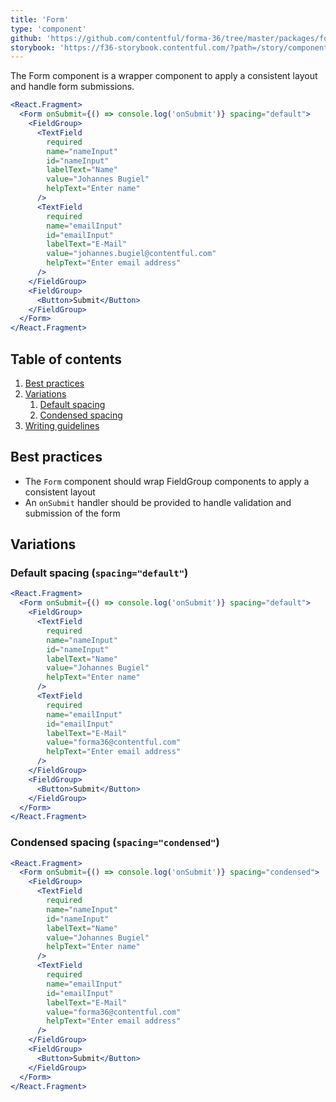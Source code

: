 ```yaml
---
title: 'Form'
type: 'component'
github: 'https://github.com/contentful/forma-36/tree/master/packages/forma-36-react-components/src/components/Form'
storybook: 'https://f36-storybook.contentful.com/?path=/story/components-form--default'
---
```


The Form component is a wrapper component to apply a consistent layout and handle form submissions.

```jsx
<React.Fragment>
  <Form onSubmit={() => console.log('onSubmit')} spacing="default">
    <FieldGroup>
      <TextField
        required
        name="nameInput"
        id="nameInput"
        labelText="Name"
        value="Johannes Bugiel"
        helpText="Enter name"
      />
      <TextField
        required
        name="emailInput"
        id="emailInput"
        labelText="E-Mail"
        value="johannes.bugiel@contentful.com"
        helpText="Enter email address"
      />
    </FieldGroup>
    <FieldGroup>
      <Button>Submit</Button>
    </FieldGroup>
  </Form>
</React.Fragment>
```

## Table of contents

1. [Best practices](#best-practices)
2. [Variations](#variations)
   1. [Default spacing](#spacing-default)
   2. [Condensed spacing](#spacing-condensed)
3. [Writing guidelines](#copy-considerations)

## Best practices <a name="best-practices" />

- The `Form` component should wrap FieldGroup components to apply a consistent layout
- An `onSubmit` handler should be provided to handle validation and submission of the form

## Variations <a name="variations" />

### Default spacing (`spacing="default"`) <a name="spacing-default" />

```jsx
<React.Fragment>
  <Form onSubmit={() => console.log('onSubmit')} spacing="default">
    <FieldGroup>
      <TextField
        required
        name="nameInput"
        id="nameInput"
        labelText="Name"
        value="Johannes Bugiel"
        helpText="Enter name"
      />
      <TextField
        required
        name="emailInput"
        id="emailInput"
        labelText="E-Mail"
        value="forma36@contentful.com"
        helpText="Enter email address"
      />
    </FieldGroup>
    <FieldGroup>
      <Button>Submit</Button>
    </FieldGroup>
  </Form>
</React.Fragment>
```

### Condensed spacing (`spacing="condensed"`) <a name="spacing-condensed" />

```jsx
<React.Fragment>
  <Form onSubmit={() => console.log('onSubmit')} spacing="condensed">
    <FieldGroup>
      <TextField
        required
        name="nameInput"
        id="nameInput"
        labelText="Name"
        value="Johannes Bugiel"
        helpText="Enter name"
      />
      <TextField
        required
        name="emailInput"
        id="emailInput"
        labelText="E-Mail"
        value="forma36@contentful.com"
        helpText="Enter email address"
      />
    </FieldGroup>
    <FieldGroup>
      <Button>Submit</Button>
    </FieldGroup>
  </Form>
</React.Fragment>
```
